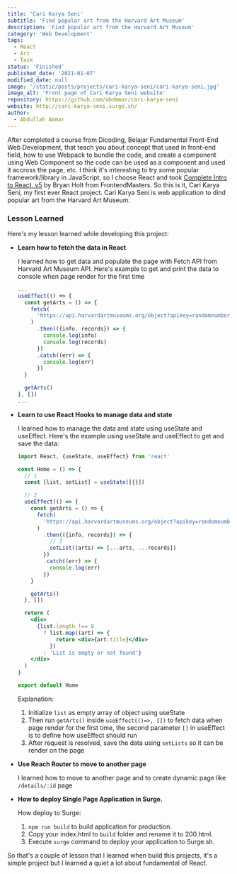 ```yaml
---
title: 'Cari Karya Seni'
subtitle: 'Find popular art from the Harvard Art Museum'
description: 'Find popular art from the Harvard Art Museum'
category: 'Web Development'
tags:
  - React
  - Art
  - Task
status: 'Finished'
published_date: '2021-01-07'
modified_date: null
image: '/static/posts/projects/cari-karya-seni/cari-karya-seni.jpg'
image_alt: 'Front page of Cari Karya Seni website'
repository: https://github.com/abdmmar/cari-karya-seni
website: http://cari-karya-seni.surge.sh/
author:
  - Abdullah Ammar
---
```


After completed a course from Dicoding, Belajar Fundamental Front-End Web
Development, that teach you about concept that used in front-end field, how to
use Webpack to bundle the code, and create a component using Web Component so
the code can be used as a component and used it accross the page, etc. I think
it's interesting to try some popular framework/library in JavaScript, so I
choose React and took
[Complete Intro to React, v5](https://frontendmasters.com/courses/complete-react-v5/)
by Bryan Holt from FrontendMasters. So this is it, Cari Karya Seni, my first
ever React project. Cari Karya Seni is web application to dind popular art
from the Harvard Art Museum.

### Lesson Learned

Here's my lesson learned while developing this project:

- **Learn how to fetch the data in React**

  I learned how to get data and populate the page with Fetch API from Harvard
  Art Museum API. Here's example to get and print the data to console when
  page render for the first time

  ```jsx
  ...
  useEffect(() => {
    const getArts = () => {
      fetch(
        'https://api.harvardartmuseums.org/object?apikey=randomnumberhere&page=1',
      )
        .then(({info, records}) => {
          console.log(info)
          console.log(records)
        })
        .catch((err) => {
          console.log(err)
        })
    }

    getArts()
  }, [])
  ...
  ```

- **Learn to use React Hooks to manage data and state**

  I learned how to manage the data and state using useState and useEffect.
  Here's the example using useState and useEffect to get and save the data:

  ```jsx
  import React, {useState, useEffect} from 'react'

  const Home = () => {
    // 1
    const [list, setList] = useState([{}])

    // 2
    useEffect(() => {
      const getArts = () => {
        fetch(
          'https://api.harvardartmuseums.org/object?apikey=randomnumberhere&page=1',
        )
          .then(({info, records}) => {
            // 3
            setList((arts) => [...arts, ...records])
          })
          .catch((err) => {
            console.log(err)
          })
      }

      getArts()
    }, [])

    return (
      <div>
        {list.length !== 0
          ? list.map((art) => {
              return <div>{art.title}</div>
            })
          : 'List is empty or not found'}
      </div>
    )
  }

  export default Home
  ```

  Explanation:

  1.  Initialize `list` as empty array of object using useState
  2.  Then run `getArts()` inside `useEffect(()=>, [])` to fetch data when
      page render for the first time, the second parameter `[]` in useEffect
      is to define how useEffect should run
  3.  After request is resolved, save the data using `setLists` so it can be
      render on the page

- **Use Reach Router to move to another page**

  I learned how to move to another page and to create dynamic page like
  `/details/:id` page

- **How to deploy Single Page Application in Surge.**

  How deploy to Surge:

  1.  `npm run build` to build application for production.
  2.  Copy your index.html to `build` folder and rename it to 200.html.
  3.  Execute `surge` command to deploy your application to Surge.sh.

So that's a couple of lesson that I learned when build this projects, it's a
simple project but I learned a quiet a lot about fundamental of React.
